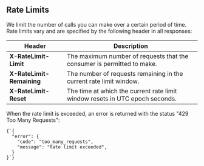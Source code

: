 
## Rate Limits

We limit the number of calls you can make over a certain period of time.
Rate limits vary and are specified by the following header in all responses:

| Header | Description |
| -- | -- |
| **<RequestHeader>X-RateLimit-Limit</RequestHeader>** | The maximum number of requests that the consumer is permitted to make. |
| **<RequestHeader>X-RateLimit-Remaining</RequestHeader>** | The number of requests remaining in the current rate limit window. |
| **<RequestHeader>X-RateLimit-Reset</RequestHeader>** | The time at which the current rate limit window resets in UTC epoch seconds. |

<Example>
<P>When the rate limit is <P.B>exceeded</P.B>, an error is returned with the status "<P.B>429 Too Many Requests</P.B>":</P>
  <Code key="code">{`{
  "error": {
    "code": "too_many_requests",
    "message": "Rate limit exceeded",
  }
}`}</Code>
</Example>

